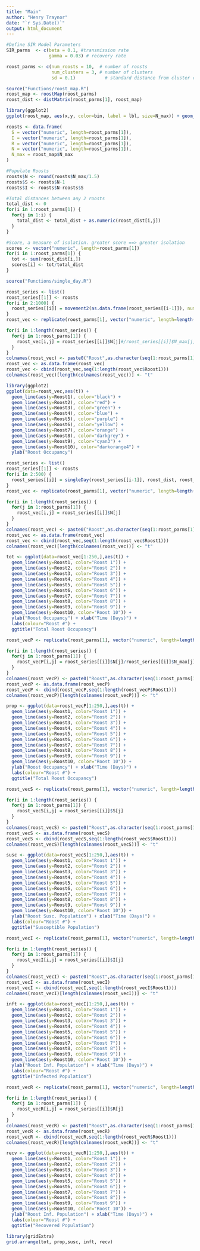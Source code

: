 ```yaml
---
title: "Main"
author: "Henry Traynor"
date: "`r Sys.Date()`"
output: html_document
---
```


```r
#Define SIR Model Parameters
SIR_parms  <- c(beta = 0.1, #transmission rate
                gamma = 0.03) # recovery rate

roost_parms <- c(num_roosts = 10,  # number of roosts
                 num_clusters = 3, # number of clusters
                 sd = 0.1)           # standard distance from cluster center
```

```r
source("Functions/roost_map.R")
roost_map <- roostMap(roost_parms)
roost_dist <- distMatrix(roost_parms[1], roost_map)

library(ggplot2)
ggplot(roost_map, aes(x,y, color=bin, label = lbl, size=N_max)) + geom_text() + xlim(0,1) + ylim(0,1)
```

```r
roosts <- data.frame(
  S = vector("numeric", length=roost_parms[1]),
  I = vector("numeric", length=roost_parms[1]),
  R = vector("numeric", length=roost_parms[1]),
  N = vector("numeric", length=roost_parms[1]),
  N_max = roost_map$N_max
)

#Populate Roosts
roosts$N <- round(roosts$N_max/1.5)
roosts$S <- roosts$N-1
roosts$I <- roosts$N-roosts$S

#Total distances between any 2 roosts
total_dist <- 0
for(i in 1:roost_parms[1]) {
  for(j in 1:i) {
    total_dist <- total_dist + as.numeric(roost_dist[i,j])
  }
}

#Score, a measure of isolation. greater score ==> greater isolation
scores <- vector("numeric", length=roost_parms[1])
for(i in 1:roost_parms[1]) {
  tot <- sum(roost_dist[i,])
  scores[i] <- tot/total_dist
}
```

```r
source("Functions/single_day.R")
```

```r
roost_series <- list()
roost_series[[1]] <- roosts
for(i in 2:1000) {
  roost_series[[i]] = movement2(as.data.frame(roost_series[[i-1]]), num_roosts=roost_parms[1], phi_max=0.25, roost_dist, scores)
}
roost_vec <- replicate(roost_parms[1], vector("numeric", length=length(roost_series)))

for(i in 1:length(roost_series)) {
  for(j in 1:roost_parms[1]) {
    roost_vec[i,j] = roost_series[[i]]$N[j]#/roost_series[[i]]$N_max[j]
  }
}
colnames(roost_vec) <- paste0("Roost",as.character(seq(1:roost_parms[1])))
roost_vec <- as.data.frame(roost_vec)
roost_vec <- cbind(roost_vec,seq(1:length(roost_vec$Roost1)))
colnames(roost_vec)[length(colnames(roost_vec))] <- "t"

library(ggplot2)
ggplot(data=roost_vec,aes(t)) +
  geom_line(aes(y=Roost1), color="black") +
  geom_line(aes(y=Roost2), color="red") +
  geom_line(aes(y=Roost3), color="green") +
  geom_line(aes(y=Roost4), color="blue") +
  geom_line(aes(y=Roost5), color="purple") +
  geom_line(aes(y=Roost6), color="yellow") +
  geom_line(aes(y=Roost7), color="orange") +
  geom_line(aes(y=Roost8), color="darkgrey") +
  geom_line(aes(y=Roost9), color="cyan3") +
  geom_line(aes(y=Roost10), color="darkorange4") +
  ylab("Roost Occupancy")
```

```r
roost_series <- list()
roost_series[[1]] <- roosts
for(i in 2:500) {
  roost_series[[i]] = singleDay(roost_series[[i-1]], roost_dist, roost_parms, SIR_parms, scores, phi_max=0.25)
}
roost_vec <- replicate(roost_parms[1], vector("numeric", length=length(roost_series)))

for(i in 1:length(roost_series)) {
  for(j in 1:roost_parms[1]) {
    roost_vec[i,j] = roost_series[[i]]$N[j]
  }
}
colnames(roost_vec) <- paste0("Roost",as.character(seq(1:roost_parms[1])))
roost_vec <- as.data.frame(roost_vec)
roost_vec <- cbind(roost_vec,seq(1:length(roost_vec$Roost1)))
colnames(roost_vec)[length(colnames(roost_vec))] <- "t"

tot <- ggplot(data=roost_vec[1:250,],aes(t)) +
  geom_line(aes(y=Roost1, color="Roost 1")) +
  geom_line(aes(y=Roost2, color="Roost 2")) +
  geom_line(aes(y=Roost3, color="Roost 3")) +
  geom_line(aes(y=Roost4, color="Roost 4")) +
  geom_line(aes(y=Roost5, color="Roost 5")) +
  geom_line(aes(y=Roost6, color="Roost 6")) +
  geom_line(aes(y=Roost7, color="Roost 7")) +
  geom_line(aes(y=Roost8, color="Roost 8")) +
  geom_line(aes(y=Roost9, color="Roost 9")) +
  geom_line(aes(y=Roost10, color="Roost 10")) +
  ylab("Roost Occupancy") + xlab("Time (Days)") +
  labs(colour="Roost #") +
  ggtitle("Total Roost Occupancy")
```

```r
roost_vecP <- replicate(roost_parms[1], vector("numeric", length=length(roost_series)))

for(i in 1:length(roost_series)) {
  for(j in 1:roost_parms[1]) {
    roost_vecP[i,j] = roost_series[[i]]$N[j]/roost_series[[i]]$N_max[j]
  }
}
colnames(roost_vecP) <- paste0("Roost",as.character(seq(1:roost_parms[1])))
roost_vecP <- as.data.frame(roost_vecP)
roost_vecP <- cbind(roost_vecP,seq(1:length(roost_vecP$Roost1)))
colnames(roost_vecP)[length(colnames(roost_vecP))] <- "t"

prop <- ggplot(data=roost_vecP[1:250,],aes(t)) +
  geom_line(aes(y=Roost1, color="Roost 1")) +
  geom_line(aes(y=Roost2, color="Roost 2")) +
  geom_line(aes(y=Roost3, color="Roost 3")) +
  geom_line(aes(y=Roost4, color="Roost 4")) +
  geom_line(aes(y=Roost5, color="Roost 5")) +
  geom_line(aes(y=Roost6, color="Roost 6")) +
  geom_line(aes(y=Roost7, color="Roost 7")) +
  geom_line(aes(y=Roost8, color="Roost 8")) +
  geom_line(aes(y=Roost9, color="Roost 9")) +
  geom_line(aes(y=Roost10, color="Roost 10")) +
  ylab("Roost Occupancy") + xlab("Time (Days)") +
  labs(colour="Roost #") +
  ggtitle("Total Roost Occupancy")
```

```r
roost_vecS <- replicate(roost_parms[1], vector("numeric", length=length(roost_series)))

for(i in 1:length(roost_series)) {
  for(j in 1:roost_parms[1]) {
    roost_vecS[i,j] = roost_series[[i]]$S[j]
  }
}
colnames(roost_vecS) <- paste0("Roost",as.character(seq(1:roost_parms[1])))
roost_vecS <- as.data.frame(roost_vecS)
roost_vecS <- cbind(roost_vecS,seq(1:length(roost_vecS$Roost1)))
colnames(roost_vecS)[length(colnames(roost_vecS))] <- "t"

susc <- ggplot(data=roost_vecS[1:250,],aes(t)) +
  geom_line(aes(y=Roost1, color="Roost 1")) +
  geom_line(aes(y=Roost2, color="Roost 2")) +
  geom_line(aes(y=Roost3, color="Roost 3")) +
  geom_line(aes(y=Roost4, color="Roost 4")) +
  geom_line(aes(y=Roost5, color="Roost 5")) +
  geom_line(aes(y=Roost6, color="Roost 6")) +
  geom_line(aes(y=Roost7, color="Roost 7")) +
  geom_line(aes(y=Roost8, color="Roost 8")) +
  geom_line(aes(y=Roost9, color="Roost 9")) +
  geom_line(aes(y=Roost10, color="Roost 10")) +
  ylab("Roost Susc. Population") + xlab("Time (Days)") +
  labs(colour="Roost #") +
  ggtitle("Susceptible Population")
```

```r
roost_vecI <- replicate(roost_parms[1], vector("numeric", length=length(roost_series)))

for(i in 1:length(roost_series)) {
  for(j in 1:roost_parms[1]) {
    roost_vecI[i,j] = roost_series[[i]]$I[j]
  }
}
colnames(roost_vecI) <- paste0("Roost",as.character(seq(1:roost_parms[1])))
roost_vecI <- as.data.frame(roost_vecI)
roost_vecI <- cbind(roost_vecI,seq(1:length(roost_vecI$Roost1)))
colnames(roost_vecI)[length(colnames(roost_vecI))] <- "t"

inft <- ggplot(data=roost_vecI[1:250,],aes(t)) +
  geom_line(aes(y=Roost1, color="Roost 1")) +
  geom_line(aes(y=Roost2, color="Roost 2")) +
  geom_line(aes(y=Roost3, color="Roost 3")) +
  geom_line(aes(y=Roost4, color="Roost 4")) +
  geom_line(aes(y=Roost5, color="Roost 5")) +
  geom_line(aes(y=Roost6, color="Roost 6")) +
  geom_line(aes(y=Roost7, color="Roost 7")) +
  geom_line(aes(y=Roost8, color="Roost 8")) +
  geom_line(aes(y=Roost9, color="Roost 9")) +
  geom_line(aes(y=Roost10, color="Roost 10")) +
  ylab("Roost Inf. Population") + xlab("Time (Days)") +
  labs(colour="Roost #") +
  ggtitle("Infected Population")
```

```r
roost_vecR <- replicate(roost_parms[1], vector("numeric", length=length(roost_series)))

for(i in 1:length(roost_series)) {
  for(j in 1:roost_parms[1]) {
    roost_vecR[i,j] = roost_series[[i]]$R[j]
  }
}
colnames(roost_vecR) <- paste0("Roost",as.character(seq(1:roost_parms[1])))
roost_vecR <- as.data.frame(roost_vecR)
roost_vecR <- cbind(roost_vecR,seq(1:length(roost_vecR$Roost1)))
colnames(roost_vecR)[length(colnames(roost_vecR))] <- "t"

recv <- ggplot(data=roost_vecR[1:250,],aes(t)) +
  geom_line(aes(y=Roost1, color="Roost 1")) +
  geom_line(aes(y=Roost2, color="Roost 2")) +
  geom_line(aes(y=Roost3, color="Roost 3")) +
  geom_line(aes(y=Roost4, color="Roost 4")) +
  geom_line(aes(y=Roost5, color="Roost 5")) +
  geom_line(aes(y=Roost6, color="Roost 6")) +
  geom_line(aes(y=Roost7, color="Roost 7")) +
  geom_line(aes(y=Roost8, color="Roost 8")) +
  geom_line(aes(y=Roost9, color="Roost 9")) +
  geom_line(aes(y=Roost10, color="Roost 10")) +
  ylab("Roost Inf. Population") + xlab("Time (Days)") +
  labs(colour="Roost #") +
  ggtitle("Recovered Population")
```

```r
library(gridExtra)
grid.arrange(tot, prop,susc, inft, recv)

```